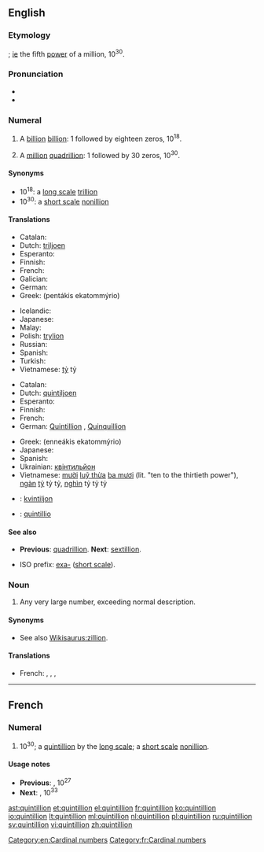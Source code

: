 {{also|Quintillion}}
==English==

===Etymology===
{{confix|quint|gloss1=five|illion}}; [[ie]] the fifth [[power]] of a million, 10<sup>30</sup>.

===Pronunciation===
* {{audio|en-us-quintillion.ogg|Audio (US)}}
* {{rhymes|ɪljən}}

===Numeral===
{{head|en|numeral}}

# {{context|US|modern British & Australian, [[w:Long and short scales|short scale]]|lang=en}} A [[billion]] [[billion]]: 1 followed by eighteen zeros, 10<sup>18</sup>.
# {{context|dated|British & Australian, [[w:Long and short scales|long scale]]|lang=en}} A [[million]] [[quadrillion]]: 1 followed by 30 zeros, 10<sup>30</sup>.

====Synonyms====
* 10<sup>18</sup>: a [[w:Long and short scales|long scale]] [[trillion]]
* 10<sup>30</sup>: a [[w:Long and short scales|short scale]] [[nonillion]]

====Translations====
{{trans-top|a billion billion, 10<sup>18</sup>}}
* Catalan: {{t+|ca|trilió}}
* Dutch: [[triljoen]]
* Esperanto: {{t-|eo|triiliono}}
* Finnish: {{t+|fi|triljoona}}
* French: {{t+|fr|trillion|m}}
* Galician: {{t-|gl|trillón}}
* German: {{t+|de|Trillion|f}}
* Greek: {{t+|el|πεντάκις εκατομμύριο|n}} (pentákis ekatommýrio)
{{trans-mid}}
* Icelandic: {{t-|is|trilljón|f}}
* Japanese: {{t-|ja|百京|tr=hyakkei}}
* Malay: {{t-|ms|kuintilion}}
* Polish: [[trylion]] {{m}}
* Russian: {{t+|ru|квинтиллион|m|tr=kvintillión}}
* Spanish: {{t+|es|trillón|m}}
* Turkish: {{t+|tr|kentilyon}}
* Vietnamese: [[tỷ]] tỷ
{{trans-bottom}}

{{trans-top|a million quadrillion, 10<sup>30</sup>}}
* Catalan: {{t+|ca|quintilió}}
* Dutch: [[quintiljoen]]
* Esperanto: {{t-|eo|kviniliono}}
* Finnish: {{t+|fi|kvintiljoona}}
* French: {{t+|fr|quintillion|m}}
* German: [[Quintillion]] {{f}}, [[Quinquillion]] {{f}}
{{trans-mid}}
* Greek: {{t-|el|εννεάκις εκατομμύριο|n}} (enneákis ekatommýrio)
* Japanese: {{t-|ja|百穣|tr=hyaku-jō}}
* Spanish: {{t+|es|quintillón|m}}
* Ukrainian: [[квінтильйон]]
* Vietnamese: [[mười]] [[luỹ thừa]] [[ba mươi]] (lit. "ten to the thirtieth power"), [[ngàn]] [[tỷ]] tỷ tỷ, [[nghìn]] tỷ tỷ tỷ
{{trans-bottom}}

{{checktrans}}
* {{ttbc|et}}: [[kvintiljon]]
* {{ttbc|la}}: [[quintillio]]

====See also====
* {{qualifier|short and long scale}} '''Previous''': [[quadrillion]]. '''Next''': [[sextillion]].
* ISO prefix: [[exa-]] ([[w:Long and short scales|short scale]]).

===Noun===
{{en-noun}}

# {{context|figuratively|slang|lang=en}} Any very large number, exceeding normal description.

====Synonyms====
* See also [[Wikisaurus:zillion]].

====Translations====
{{trans-top|any very large number}}
* French: {{t+|fr|milliard|m}}, {{t+|fr|milliards|m-p}}, {{t+|fr|million|m}}, {{t+|fr|millions|m-p}}
{{trans-mid}}
{{trans-bottom}}

[[Category:en:Cardinal numbers]]

----

==French==

===Numeral===
{{head|fr|numeral}}

# 10<sup>30</sup>; a [[quintillion]] by the [[w:Long and short scales|long scale]]; a [[w:Long and short scales|short scale]] [[nonillion]].

====Usage notes====
* '''Previous''': {{l|fr|quadrilliard}}, 10<sup>27</sup>
* '''Next''': {{l|fr|quintilliard}}, 10<sup>33</sup>
[[Category:fr:Cardinal numbers]]

[[ast:quintillion]]
[[et:quintillion]]
[[el:quintillion]]
[[fr:quintillion]]
[[ko:quintillion]]
[[io:quintillion]]
[[lt:quintillion]]
[[ml:quintillion]]
[[nl:quintillion]]
[[pl:quintillion]]
[[ru:quintillion]]
[[sv:quintillion]]
[[vi:quintillion]]
[[zh:quintillion]]